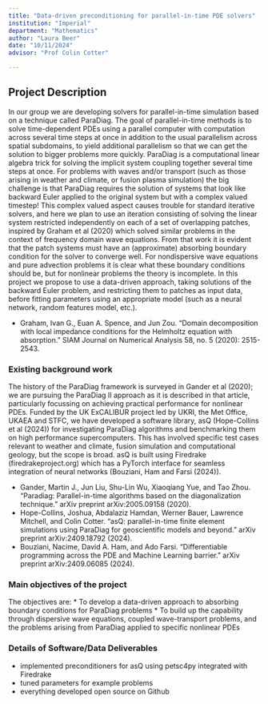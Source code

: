 ```yaml
---
title: "Data-driven preconditioning for parallel-in-time PDE solvers"
institution: "Imperial"
department: "Mathematics"
author: "Laura Beer"
date: "10/11/2024"
advisor: "Prof Colin Cotter"

---
```

## Project Description

In our group we are developing solvers for parallel-in-time simulation based on a technique called ParaDiag. The goal of parallel-in-time methods is to solve time-dependent PDEs using a parallel computer with computation across several time steps at once in addition to the usual parallelism across spatial subdomains, to yield additional parallelism so that we can get the solution to bigger problems more quickly. ParaDiag is a computational linear algebra trick for solving the implicit system coupling together several time steps at once. For problems with waves and/or transport (such as those arising in weather and climate, or fusion plasma simulation) the big challenge is that ParaDiag requires the solution of systems that look like backward Euler applied to the original system but with a complex valued timestep! This complex valued aspect causes trouble for standard iterative solvers, and here we plan to use an iteration consisting of solving the linear system restricted independently on each of a set of overlapping patches, inspired by Graham et al (2020) which solved similar problems in the context of frequency domain wave equations. From that work it is evident that the patch systems must have an (approximate) absorbing boundary condition for the solver to converge well. For nondispersive wave equations and pure advection problems it is clear what these boundary conditions should be, but for nonlinear problems the theory is incomplete. In this project we propose to use a data-driven approach, taking solutions of the backward Euler problem, and restricting them to patches as input data, before fitting parameters using an appropriate model (such as a neural network, random features model, etc.).

- Graham, Ivan G., Euan A. Spence, and Jun Zou. "Domain decomposition with local impedance conditions for the Helmholtz equation with absorption." SIAM Journal on Numerical Analysis 58, no. 5 (2020): 2515-2543.

### Existing background work

The history of the ParaDiag framework is surveyed in Gander et al (2020); we are pursuing the ParaDiag II approach as it is described in that article, particularly focussing on achieving practical performance for nonlinear PDEs. Funded by the UK ExCALIBUR project led by UKRI, the Met Office, UKAEA and STFC, we have developed a software library, asQ (Hope-Collins et al (2024)) for investigating ParaDiag algorithms and benchmarking them on high performance supercomputers. This has involved specific test cases relevant to weather and climate, fusion simulation and computational geology, but the scope is broad. asQ is built using Firedrake (firedrakeproject.org) which has a PyTorch interface for seamless integration of neural networks (Bouziani, Ham and Farsi (2024)).

- Gander, Martin J., Jun Liu, Shu-Lin Wu, Xiaoqiang Yue, and Tao Zhou. "Paradiag: Parallel-in-time algorithms based on the diagonalization technique." arXiv preprint arXiv:2005.09158 (2020).
- Hope-Collins, Joshua, Abdalaziz Hamdan, Werner Bauer, Lawrence Mitchell, and Colin Cotter. "asQ: parallel-in-time finite element simulations using ParaDiag for geoscientific models and beyond." arXiv preprint arXiv:2409.18792 (2024).
- Bouziani, Nacime, David A. Ham, and Ado Farsi. "Differentiable programming across the PDE and Machine Learning barrier." arXiv preprint arXiv:2409.06085 (2024).

### Main objectives of the project

The objectives are:
* To develop a data-driven approach to absorbing boundary conditions for ParaDiag problems
* To build up the capability through dispersive wave equations, coupled wave-transport problems, and the problems arising from ParaDiag applied to specific nonlinear PDEs

### Details of Software/Data Deliverables

* implemented preconditioners for asQ using petsc4py integrated with Firedrake
* tuned parameters for example problems
* everything developed open source on Github